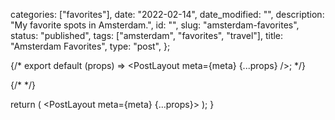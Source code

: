 
  categories: ["favorites"],
  date: "2022-02-14",
  date_modified: "",
  description: "My favorite spots in Amsterdam.",
  id: "",
  slug: "amsterdam-favorites",
  status: "published",
  tags: ["amsterdam", "favorites", "travel"],
  title: "Amsterdam Favorites",
  type: "post",
};

{/* export default (props) => <PostLayout meta={meta} {...props} />; */}

{/* <Spots /> */}

  return (
    <PostLayout meta={meta} {...props}>
      <Spots />
    </PostLayout>
  );
}
